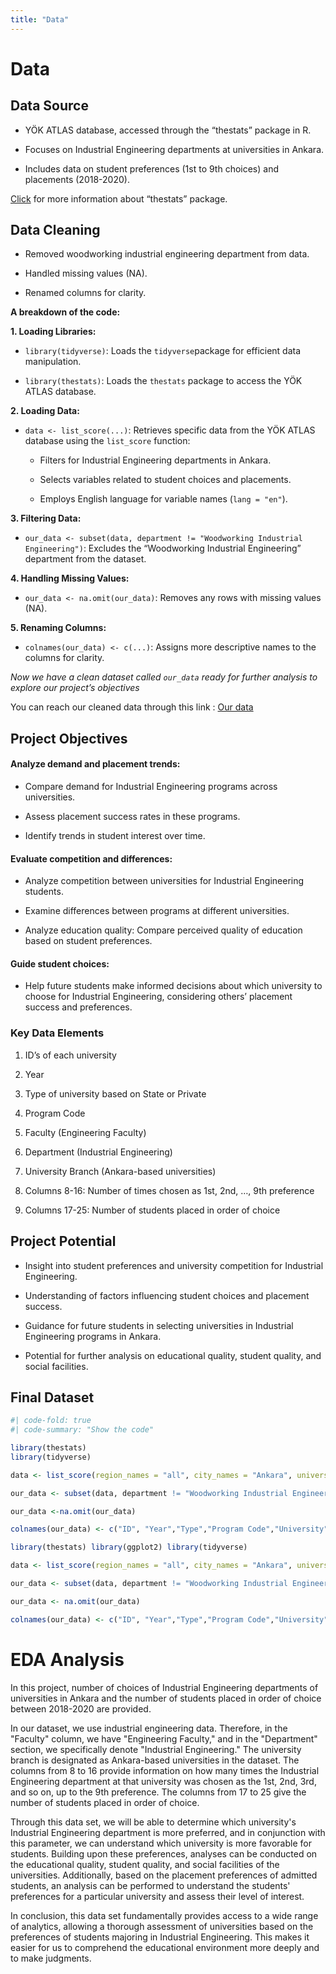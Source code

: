 ```yaml
---
title: "Data"
---
```


# Data

## Data Source

-   YÖK ATLAS database, accessed through the "thestats" package in R.

-   Focuses on Industrial Engineering departments at universities in Ankara.

-   Includes data on student preferences (1st to 9th choices) and placements (2018-2020).

[Click](https://cran.r-project.org/web/packages/thestats/thestats.pdf) for more information about "thestats" package.

## Data Cleaning

-   Removed woodworking industrial engineering department from data.

-   Handled missing values (NA).

-   Renamed columns for clarity.

**A breakdown of the code:**

**1. Loading Libraries:**

-   `library(tidyverse)`: Loads the `tidyverse`package for efficient data manipulation.

-   `library(thestats)`: Loads the `thestats` package to access the YÖK ATLAS database.

**2. Loading Data:**

-   `data <- list_score(...)`: Retrieves specific data from the YÖK ATLAS database using the `list_score` function:

    -   Filters for Industrial Engineering departments in Ankara.

    -   Selects variables related to student choices and placements.

    -   Employs English language for variable names (`lang = "en"`).

**3. Filtering Data:**

-   `our_data <- subset(data, department != "Woodworking Industrial Engineering")`: Excludes the "Woodworking Industrial Engineering" department from the dataset.

**4. Handling Missing Values:**

-   `our_data <- na.omit(our_data)`: Removes any rows with missing values (NA).

**5. Renaming Columns:**

-   `colnames(our_data) <- c(...)`: Assigns more descriptive names to the columns for clarity.

*Now we have a clean dataset called `our_data` ready for further analysis to explore our project's objectives*

You can reach our cleaned data through this link : [Our data](https://github.com/emu-hacettepe-analytics/emu430-fall2023-team-emutrend_explorers/blob/master/ourdata.rda)

## Project Objectives

#### Analyze demand and placement trends:

-   Compare demand for Industrial Engineering programs across universities.

-   Assess placement success rates in these programs.

-   Identify trends in student interest over time.

#### Evaluate competition and differences:

-   Analyze competition between universities for Industrial Engineering students.

-   Examine differences between programs at different universities.

-   Analyze education quality: Compare perceived quality of education based on student preferences.

#### Guide student choices:

-   Help future students make informed decisions about which university to choose for Industrial Engineering, considering others' placement success and preferences.

### Key Data Elements

1.  ID's of each university

2.  Year

3.  Type of university based on State or Private

4.  Program Code

5.  Faculty (Engineering Faculty)

6.  Department (Industrial Engineering)

7.  University Branch (Ankara-based universities)

8.  Columns 8-16: Number of times chosen as 1st, 2nd, ..., 9th preference

9.  Columns 17-25: Number of students placed in order of choice

## Project Potential

-   Insight into student preferences and university competition for Industrial Engineering.

-   Understanding of factors influencing student choices and placement success.

-   Guidance for future students in selecting universities in Industrial Engineering programs in Ankara.

-   Potential for further analysis on educational quality, student quality, and social facilities.

## Final Dataset

```r
#| code-fold: true
#| code-summary: "Show the code"

library(thestats) 
library(tidyverse)

data <- list_score(region_names = "all", city_names = "Ankara", university_names = "all", department_names = "Industrial Engineering", lang = "en", var_ids=c("X141", "X142", "X143", "X144", "X145", "X146","X147", "X148", "X149", "X151", "X152", "X153", "X154", "X155", "X156", "X157", "X158", "X159")) 

our_data <- subset(data, department != "Woodworking Industrial Engineering")

our_data <-na.omit(our_data)

colnames(our_data) <- c("ID", "Year","Type","Program Code","University","Faculty","Department","choice_1st","choice_2nd", "choice_3rd","choice_4th","choice_5th","choice_6th", "choice_7th","choice_8th","choice_9th", "placed_1st", "placed_2nd", "placed_3rd", "placed_4th","placed_5th","placed_6th", "placed_7th","placed_8th","placed_9th")

library(thestats) library(ggplot2) library(tidyverse)

data <- list_score(region_names = "all", city_names = "Ankara", university_names = "all", department_names= "Industrial Engineering", lang = "en", var_ids=c("X141", "X142", "X143", "X144", "X145", "X146","X147", "X148", "X149", "X151", "X152", "X153", "X154", "X155", "X156", "X157", "X158", "X159")) 

our_data <- subset(data, department != "Woodworking Industrial Engineering")

our_data <- na.omit(our_data)

colnames(our_data) <- c("ID", "Year","Type","Program Code","University","Faculty","Department","choice_1st","choice_2nd", "choice_3rd","choice_4th","choice_5th","choice_6th", "choice_7th","choice_8th","choice_9th", "placed_1st", "placed_2nd", "placed_3rd", "placed_4th","placed_5th","placed_6th", "placed_7th","placed_8th","placed_9th")
```

# EDA Analysis

In this project, number of choices of Industrial Engineering departments of universities in Ankara and the number of students placed in order of choice between 2018-2020 are provided.

In our dataset, we use industrial engineering data. Therefore, in the \"Faculty\" column, we have \"Engineering Faculty,\" and in the \"Department\" section, we specifically denote \"Industrial Engineering.\" The university branch is designated as Ankara-based universities in the dataset. The columns from 8 to 16 provide information on how many times the Industrial Engineering department at that university was chosen as the 1st, 2nd, 3rd, and so on, up to the 9th preference. The columns from 17 to 25 give the number of students placed in order of choice.

Through this data set, we will be able to determine which university\'s Industrial Engineering department is more preferred, and in conjunction with this parameter, we can understand which university is more favorable for students. Building upon these preferences, analyses can be conducted on the educational quality, student quality, and social facilities of the universities. Additionally, based on the placement preferences of admitted students, an analysis can be performed to understand the students\' preferences for a particular university and assess their level of interest.

In conclusion, this data set fundamentally provides access to a wide range of analytics, allowing a thorough assessment of universities based on the preferences of students majoring in Industrial Engineering. This makes it easier for us to comprehend the educational environment more deeply and to make judgments.
